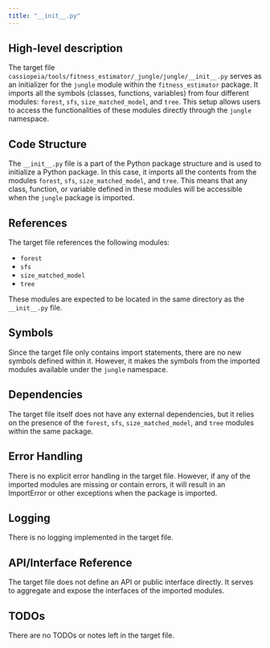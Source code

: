 ```yaml
---
title: "__init__.py"
---
```


## High-level description
The target file `cassiopeia/tools/fitness_estimator/_jungle/jungle/__init__.py` serves as an initializer for the `jungle` module within the `fitness_estimator` package. It imports all the symbols (classes, functions, variables) from four different modules: `forest`, `sfs`, `size_matched_model`, and `tree`. This setup allows users to access the functionalities of these modules directly through the `jungle` namespace.

## Code Structure
The `__init__.py` file is a part of the Python package structure and is used to initialize a Python package. In this case, it imports all the contents from the modules `forest`, `sfs`, `size_matched_model`, and `tree`. This means that any class, function, or variable defined in these modules will be accessible when the `jungle` package is imported.

## References
The target file references the following modules:
- `forest`
- `sfs`
- `size_matched_model`
- `tree`

These modules are expected to be located in the same directory as the `__init__.py` file.

## Symbols
Since the target file only contains import statements, there are no new symbols defined within it. However, it makes the symbols from the imported modules available under the `jungle` namespace.

## Dependencies
The target file itself does not have any external dependencies, but it relies on the presence of the `forest`, `sfs`, `size_matched_model`, and `tree` modules within the same package.

## Error Handling
There is no explicit error handling in the target file. However, if any of the imported modules are missing or contain errors, it will result in an ImportError or other exceptions when the package is imported.

## Logging
There is no logging implemented in the target file.

## API/Interface Reference
The target file does not define an API or public interface directly. It serves to aggregate and expose the interfaces of the imported modules.

## TODOs
There are no TODOs or notes left in the target file.